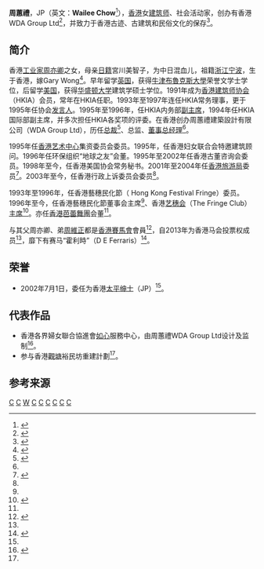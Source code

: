 '''周蕙禮'''，JP（英文：'''Wailee Chow'''<ref name="Chow HK">{{cite web |url=https://webb-site.com/dbpub/positions.asp?p=26256 |title=Chow, Wailee 周蕙禮 |accessdate=2016-11-04 |archive-date=2019-06-03 |archive-url=https://web.archive.org/web/20190603065000/https://webb-site.com/dbpub/positions.asp?p=26256 |dead-url=no }}</ref>），[[香港|香港]]女[[建筑师|建筑师]]、社会活动家，创办有香港WDA Group Ltd<ref name="Chow HKIA">{{cite web |url=http://www2.hkia.net/council_election_statement/president-chinese.pdf |title=周蕙禮 |publisher=The Hong Kong Institute of Architects |author=香港建筑师协会 |format=pdf |accessdate=2016-11-04 |archive-date=2016-11-05 |archive-url=https://web.archive.org/web/20161105032527/http://www2.hkia.net/council_election_statement/president-chinese.pdf |dead-url=yes }}</ref>，并致力于香港古迹、古建筑和民俗文化的保存<ref name="Ming Po Chow">{{cite web |url=http://life.mingpao.com/cfm/dailynews3b.cfm?File=20060911/nalgw/gwa1h.txt |title=為觀塘把脈留街坊情 藝穗會主席周蕙禮 棄大商場換藍天 |author=通识网 |publisher=明报 |date=2006年9月11日 |accessdate=2021年1月16日 |archive-date=2019年6月26日 |archive-url=https://web.archive.org/web/20190626035454/https://life.mingpao.com/cfm/dailynews3b.cfm?File=20060911%2Fnalgw%2Fgwa1h.txt |dead-url=no }}</ref>。

==简介==

香港[[工业家|工业家]][[周亦卿|周亦卿]]之女，母亲[[日本人|日籍]]宮川美智子，为中日混血儿，祖籍[[浙江|浙江]][[宁波|宁波]]，生于香港，嫁Gary Wong<ref>{{cite web|url=http://hk.apple.nextmedia.com/entertainment/art/20021203/2980424 |title=周亦卿、李國寶齊齊抱孫 |publisher=香港苹果报 |author=娱乐 |date=2002年12月3日}}</ref>。早年留学[[英国|英国]]，获得[[牛津布魯克斯大學|牛津布魯克斯大學]]荣誉文学士学位，后留学[[美国|美国]]，获得[[华盛顿大学|华盛顿大学]]建筑学硕士学位。1991年成为[[香港建築師學會|香港建筑师协会]]（HKIA）会员，常年在HKIA任职。1993年至1997年连任HKIA常务理事，更于1995年任协会[[发言人|发言人]]。1995年至1996年，任HKIA内务部[[副主席|副主席]]，1994年任HKIA国际部副主席，并多次担任HKIA各奖项的评委。在香港创办周蕙禮建築設計​​有限公司（WDA Group Ltd），历任[[总裁|总裁]]<ref>{{cite book|volume= |title=《1997-1998 峰會後中美關係之發展》|author=孔秉德  |year=1999 |location=香港 |page=xi |isbn=9789622018822 |publisher=香港中文大学出版社(香港) }}</ref>、总监、[[董事总经理|董事总经理]]<ref name="Chow HKIA"/>。

1995年任[[香港艺术中心|香港艺术中心]]集资委员会委员。1995年，任香港妇女联合会特邀建筑顾问。1996年任环保组织“地球之友”会董。1995年至2002年任香港古董咨询会委员。1998年至今，任香港美国协会常务秘书。2001年至2004年任[[香港旅遊發展局|香港旅游局]]委员<ref >{{cite web |url=http://archive.news.gov.hk/isd/ebulletin/tc/category/administration/041029/html/041029tc01002.htm |title=旅發局委任四名新成員 |publisher=香港政府新闻网 |author=行政与公民事务 |date=2004年10月29日 }}{{Dead link}}</ref>。2003年至今，任香港行政上诉委员会委员<ref name="Chow HKIA"/>。

1993年至1996年，任香港藝穗民化節（ Hong Kong Festival Fringe）委员。1996年至今，任香港藝穗民化節董事会主席<ref name="Chow HKIA"/>、香港[[藝穗會|艺穗会]]（The Fringe Club）[[主席|主席]]<ref >{{cite web |url=http://www.hkfringeclub.com/cn/about/management |title=艺穗会架构 |publisher=艺穗会 |author=The Fringe Club |accessdate=2016-11-04 |archive-date=2020-02-20 |archive-url=https://web.archive.org/web/20200220131017/http://www.hkfringeclub.com/cn/about/management |dead-url=no }}</ref>。亦任[[香港芭蕾舞團|香港芭蕾舞團]]会董<ref name="Chow HK"/>。

与其父周亦卿、弟[[周維正|周維正]]都是[[香港賽馬會|香港賽馬會]]會員<ref >{{cite web|url=http://www.hkjc.com/chinese/racing/ownersearch.asp?horseowner=%E5%91%A8%E4%BA%A6%E5%8D%BF%E8%88%87%E5%91%A8%E8%95%99%E7%A6%AE |title=周亦卿與周蕙禮 |publisher=The Hong Kong Jockey Club |author=香港赛马会}}</ref>，自2013年为香港马会投票权成员<ref name="Chow HK"/>，靡下有赛马“霍利時”（D E Ferraris）<ref >{{cite web |url=http://www.hkjc.com/chinese/corporate/racing_news_item.asp?in_file=/chinese/news/2011-09/news_2011090201501.html |title=馬主註冊名稱更新 |publisher=香港賽馬會 |accessdate=2021-01-16 |archive-date=2014-01-22 |archive-url=https://web.archive.org/web/20140122183307/http://www.hkjc.com/chinese/corporate/racing_news_item.asp?in_file=%2Fchinese%2Fnews%2F2011-09%2Fnews_2011090201501.html |dead-url=no }}</ref>。

==荣誉==
* 2002年7月1日，委任为香港[[太平绅士|太平绅士]]（JP）<ref name="Chow HK"/>。

==代表作品==
* 香港各界婦女聯合協進會[[龔如心|如心]]服務中心，由周蕙禮WDA Group Ltd设计及监制<ref >{{cite web |url=http://www.hkfw.org/chi/nina_kung.php |title=香港婦協如心服務中心 |author=Hong Kong Federation of Women |publisher=香港各界婦女聯合協進會 |access-date=2016-11-04 |archive-date=2021-04-13 |archive-url=https://web.archive.org/web/20210413070350/https://www.hkfw.org/chi/nina_kung.php |dead-url=no }}</ref>。
* 参与香港[[觀塘|觀塘]]裕民坊重建計劃<ref name="Ming Po Chow"/>。

==参考来源==
{{reflist|2}}

[[Category:太平紳士|C]]
[[Category:香港宁波人|C]]
[[Category:周亦卿家族|W]]
[[Category:宁波裔日本人|C]]
[[Category:香港商人|C]]
[[Category:宁波商帮|C]]
[[Category:香港建筑师|C]]
[[Category:华盛顿大学校友|C]]
[[Category:牛津布魯克斯大學校友|C]]